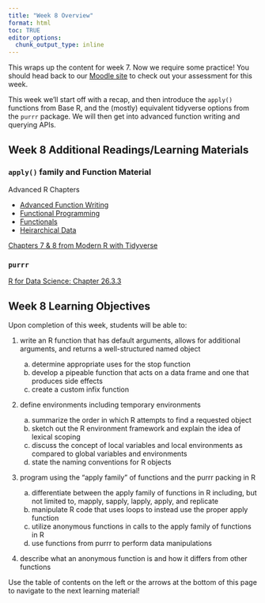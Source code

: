 ```yaml
---
title: "Week 8 Overview"
format: html
toc: TRUE
editor_options: 
  chunk_output_type: inline
---
```


This wraps up the content for week 7. Now we require some practice! You should head back to our <a href = "https://wolfware.ncsu.edu/" target = "_blank">Moodle site</a> to check out your assessment for this week.

This week we'll start off with a recap, and then introduce the `apply()` functions from Base R, and the (mostly) equivalent tidyverse options from the `purrr` package. We will then get into advanced function writing and querying APIs.

## Week 8 Additional Readings/Learning Materials

### `apply()` family and Function Material

Advanced R Chapters

- <a href = "http://adv-r.had.co.nz/Functions.html" target = "_blank">Advanced Function Writing</a>
- <a href = "http://adv-r.had.co.nz/Functional-programming.html" target = "_blank">Functional Programming</a>
- <a href = "http://adv-r.had.co.nz/Functionals.html" target = "_blank">Functionals</a>
- <a href = "https://r4ds.hadley.nz/rectangling" target = "_blank">Heirarchical Data</a>

<a href = "https://modern-rstats.eu/defining-your-own-functions.html" target = "_blank">Chapters 7 & 8 from Modern R with Tidyverse</a>

### `purrr`

<a href = "https://r4ds.hadley.nz/iteration.html#purrrmap-and-list_rbind" target = "_blank">R for Data Science: Chapter 26.3.3</a>

## Week 8 Learning Objectives

Upon completion of this week, students will be able to:

1. write an R function that has default arguments, allows for additional arguments, and returns a well-structured named object  

    a. determine appropriate uses for the stop function\
    b. develop a pipeable function that acts on a data frame and one that produces side effects\
    c. create a custom infix function

2. define environments including temporary environments

    a. summarize the order in which R attempts to find a requested object\
    b. sketch out the R environment framework and explain the idea of lexical scoping\
    c. discuss the concept of local variables and local environments as compared to global variables and environments\
    d. state the naming conventions for R objects

3. program using the “apply family” of functions and the purrr packing in R

    a. differentiate between the apply family of functions in R including, but not limited to, mapply, sapply, lapply, apply, and replicate\
    b. manipulate R code that uses loops to instead use the proper apply function\
    c. utilize anonymous functions in calls to the apply family of functions in R\
    d. use functions from purrr to perform data manipulations

4. describe what an anonymous function is and how it differs from other functions 

Use the table of contents on the left or the arrows at the bottom of this page to navigate to the next learning material!